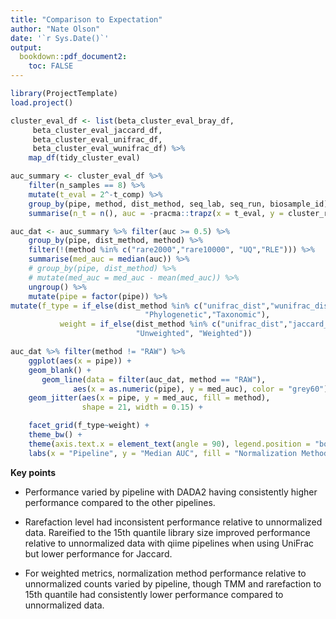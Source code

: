 ```yaml
---
title: "Comparison to Expectation"
author: "Nate Olson"
date: '`r Sys.Date()`'
output:
  bookdown::pdf_document2: 
    toc: FALSE
---
```


```r
library(ProjectTemplate)
load.project()

cluster_eval_df <- list(beta_cluster_eval_bray_df, 
     beta_cluster_eval_jaccard_df, 
     beta_cluster_eval_unifrac_df, 
     beta_cluster_eval_wunifrac_df) %>% 
    map_df(tidy_cluster_eval) 

auc_summary <- cluster_eval_df %>% 
    filter(n_samples == 8) %>% 
    mutate(t_eval = 2^-t_comp) %>% 
    group_by(pipe, method, dist_method, seq_lab, seq_run, biosample_id) %>% 
    summarise(n_t = n(), auc = -pracma::trapz(x = t_eval, y = cluster_results))

auc_dat <- auc_summary %>% filter(auc >= 0.5) %>% 
    group_by(pipe, dist_method, method) %>% 
    filter(!(method %in% c("rare2000","rare10000", "UQ","RLE"))) %>% 
    summarise(med_auc = median(auc)) %>% 
    # group_by(pipe, dist_method) %>%
    # mutate(med_auc = med_auc - mean(med_auc)) %>% 
    ungroup() %>%
    mutate(pipe = factor(pipe)) %>% 
mutate(f_type = if_else(dist_method %in% c("unifrac_dist","wunifrac_dist"), 
                              "Phylogenetic","Taxonomic"),
           weight = if_else(dist_method %in% c("unifrac_dist","jaccard_dist"),
                            "Unweighted", "Weighted"))
```


```r
auc_dat %>% filter(method != "RAW") %>% 
    ggplot(aes(x = pipe)) + 
    geom_blank() +
       geom_line(data = filter(auc_dat, method == "RAW"), 
              aes(x = as.numeric(pipe), y = med_auc), color = "grey60") + 
    geom_jitter(aes(x = pipe, y = med_auc, fill = method), 
                shape = 21, width = 0.15) + 

    facet_grid(f_type~weight) + 
    theme_bw() + 
    theme(axis.text.x = element_text(angle = 90), legend.position = "bottom") +
    labs(x = "Pipeline", y = "Median AUC", fill = "Normalization Method")
```


__Key points__  

* Performance varied by pipeline with DADA2 having consistently higher performance compared to the other pipelines.  

* Rarefaction level had inconsistent performance relative to unnormalized data. Rareified to the 15th quantile library size improved performance relative to unnormalized data with qiime pipelines when using UniFrac but lower performance for Jaccard.  

* For weighted metrics, normalization method performance relative to unnormalized counts varied by pipeline, though TMM and rarefaction to 15th quantile had consistently lower performance compared to unnormalized data.  